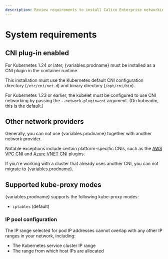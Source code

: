 ```yaml
---
description: Review requirements to install Calico Enterprise networking and network policy.
---
```



# System requirements

<ReqsSys orch='Kubernetes' />

## CNI plug-in enabled

For Kubernetes 1.24 or later, {variables.prodname} must be installed as a CNI plugin in the container runtime.

This installation must use the Kubernetes default CNI configuration directory (`/etc/cni/net.d`) and binary directory (`/opt/cni/bin`).

For Kubernetes 1.23 or earlier, the kubelet must be configured to use CNI networking by passing the `--network-plugin=cni` argument.
(On kubeadm, this is the default.)

## Other network providers

Generally, you can not use {variables.prodname} together with another network provider.

Notable exceptions include certain platform-specific CNIs, such as the [AWS VPC CNI](https://github.com/aws/amazon-vpc-cni-k8s/blob/master/README.md) and [Azure VNET CNI](https://github.com/Azure/azure-container-networking/blob/master/docs/cni.md) plugins.

If you're working with a cluster that already uses another CNI, you can not migrate to {variables.prodname}.

## Supported kube-proxy modes

{variables.prodname} supports the following kube-proxy modes:

- `iptables` (default)

### IP pool configuration

The IP range selected for pod IP addresses cannot overlap with any other
IP ranges in your network, including:

- The Kubernetes service cluster IP range
- The range from which host IPs are allocated

<ReqsKernel />
